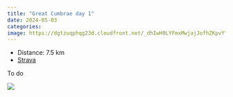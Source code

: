 ```yaml
---
title: "Great Cumbrae day 1"
date: 2024-05-03
categories: 
image: https://dgtzuqphqg23d.cloudfront.net/_dhIwH9LYFmxMwjajJofhZKpvYfzb1b_bZxkD5nuATo-768x432.jpg
---
```


- Distance: 7.5 km
- [Strava](https://www.strava.com/activities/11324364178)

To do

![](https://dgtzuqphqg23d.cloudfront.net/_dhIwH9LYFmxMwjajJofhZKpvYfzb1b_bZxkD5nuATo-768x432.jpg)



